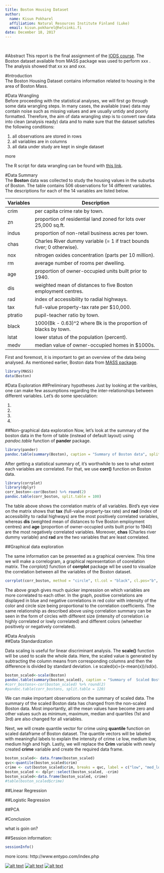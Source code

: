 ```yaml
---
title: Boston Housing Dataset
author: 
  name: Kisun Pokharel
  affiliation: Natural Resources Institute Finland (Luke)
  email: kisun.pokharel@helsinki.fi
date: December 18, 2017
---  
```


<br>

#Abstract
This report is the final assignment of the [IODS course](https://wiki.helsinki.fi/display/SocStats/Introduction+to+Open+Data+Science%2C+spring+2017). The Boston dataset available from MASS package was used to perform xxx . The analysis showed that xx xx and xxx. 


#Introduction  
The Boston Housing Dataset contains information related to housing in the area of Boston Mass.

#Data Wrangling  
Before proceeding with the statistical analyses, we will first go through some data wrangling steps. In many cases, the available (raw) data may contain noise such as missing values and are usually untidy and poorly formatted. Therefore, the aim of data wrangling step is to convert raw data into clean (analysis ready) data and to make sure that the dataset satisfies the following conditions: 

1. all observations are stored in rows
2. all variables are in columns
3. all data under study are kept in single dataset

more

The R script for data wrangling can be found with [this link](https://github.com/kisun/IODS-final/blob/master/data/create_boston.R).


#Data Summary  
The **Boston** data was collected to study the housing values in the suburbs of Boston. The table contains 506 observations for 14 different variables. The descriptions for each of the 14 variables are listed below.

Variables | Description
--------- | -----------------------------------------------------------------
crim | per capita crime rate by town.
zn | proportion of residential land zoned for lots over 25,000 sq.ft.
indus | proportion of non-retail business acres per town.
chas | Charles River dummy variable (= 1 if tract bounds river; 0 otherwise).
nox | nitrogen oxides concentration (parts per 10 million).
rm | average number of rooms per dwelling.
age | proportion of owner-occupied units built prior to 1940.
dis | weighted mean of distances to five Boston employment centres.
rad | index of accessibility to radial highways.
tax | full-value property-tax rate per \$10,000.
ptratio | pupil-teacher ratio by town.
black | 1000(Bk - 0.63)^2 where Bk is the proportion of blacks by town.
lstat | lower status of the population (percent).
medv | median value of owner-occupied homes in \$1000s.


First and foremost, it is important to get an overview of the data being analysed. As mentioned earlier, Boston data from [MASS package](https://cran.r-project.org/web/packages/MASS/index.html). 
```r
library(MASS)
data(Boston)
```

#Data Exploration
##Preliminary hypotheses
Just by looking at the varibles, one can make few assumptions regarding the inter-relationships between different variables. Let's do some speculation:

1. 
2. 
3. 
4. 

##Non-graphical data exploration
Now, let's look at the summary of the boston data in the form of table (instead of default layout) using *pandoc.table* function of **pander** package. 
```r
library(pander)
pandoc.table(summary(Boston), caption = "Summary of Boston data", split.table = 100)
```
After getting a statistical summary of, it's worthwhile to see to what extent each variables are correlated. For that, we use **corr()** function on Boston data. 

```r
library(corrplot)
library(dplyr)
corr_boston<-cor(Boston) %>% round(2)
pandoc.table(corr_boston, split.table = 100)
```

The table above shows the correlation matrix of all variables. Bird's eye view on the matrix shows that **tax** (full-value property-tax rate) and **rad** (index of accessibility to radial highways) are the most positively correlated variables, whereas **dis** (weighted mean of distances to five Boston employment centres) and **age** (proportion of owner-occupied units built prior to 1940) are the most negatively correlated variables. Moreover, **chas** (Charles river dummy variable) and **rad** are the two variables that are least correlated.

##Graphical data exploration

The same information can be presented as a graphical overview. This time we will make a correlogram, a graphical representation of coorelation matrix. The *corrplot()* function of **corrplot** package wll be used to visualize the correlation between all the variables of the Boston dataset.
```r
corrplot(corr_boston, method = "circle", tl.col = "black", cl.pos="b", tl.pos = "d", type = "upper" , tl.cex = 0.9 )
```

The above graph gives much quicker impression on which variables are more correlated to each other. In the graph, positive correlations are displayed in blue and negative correlations in red color with intensity of the color and circle size being proportional to the correlation coefficients. The same relationship as described above using correlation summary can be seen in the form of circles with different size (intensity of correlation i.e highly correlated or lowly correlated) and different colors (wheether positively or negatively correlated).

#Data Analysis  
##Data Standardization

Data scaling is useful for linear discriminant analysis. The **scale()** function will be used to scale the whole data. Here, the scaled value is generated by subtracting the column means from corresponding columns and then the difference is divided by standard deviation. i.e scaled(x)=(x-mean(x))/sd(x). 
```r
boston_scaled<-scale(Boston)
pandoc.table(summary(boston_scaled), caption = "Summary of  Scaled Boston data", split.table = 120)
#corr_bostons<-cor(boston_scaled) %>% round(2)
#pandoc.table(corr_bostons, split.table = 120)
```

We can make important observations on the summary of scaled data. The summary of the scaled Boston data has changed from the non-scaled Boston data. Most importantly, all the mean values have become zero and other values such as minimum, maximum, median and quartiles (1st and 3rd) are also changed for all variables. 

Next, we will create quantile vector for crime using **quantile** function on scaled dataframe of Boston dataset. The quantile vectors will be labeled with meaningful labels to explain the intensity of crime i.e low, medium low, medium high and high. Lastly, we will replace the **Crim** variable with newly created **crime** variable and create the required data frame.

```r
boston_scaled<- data.frame(boston_scaled)
qvc<-quantile(boston_scaled$crim)
crime <- cut(boston_scaled$crim, breaks = qvc, label = c("low", "med_low", "med_high", "high"), include.lowest = TRUE)
boston_scaled <- dplyr::select(boston_scaled, -crim)
boston_scaled<-data.frame(boston_scaled, crime)
#table(boston_scaled$crime)
```

##Linear Regression  


##Logistic Regression  

##PCA


#Conclusion  

what is goin on?

##Session information:

```r
sessionInfo()
```

more icons: http://www.entypo.com/index.php

[![alt text][1.1]][1]
[![alt text][2.1]][2]
[![alt text][3.1]][3]


[1.1]: http://i.imgur.com/tXSoThF.png (Twitter)
[2.1]: http://i.imgur.com/P3YfQoD.png (Facebook)
[3.1]: http://i.imgur.com/0o48UoR.png (Github)

[1]: http://www.twitter.com/kisunpokharel
[2]: http://www.facebook.com/pokharel.kisun
[3]: http://www.github.com/kisun
